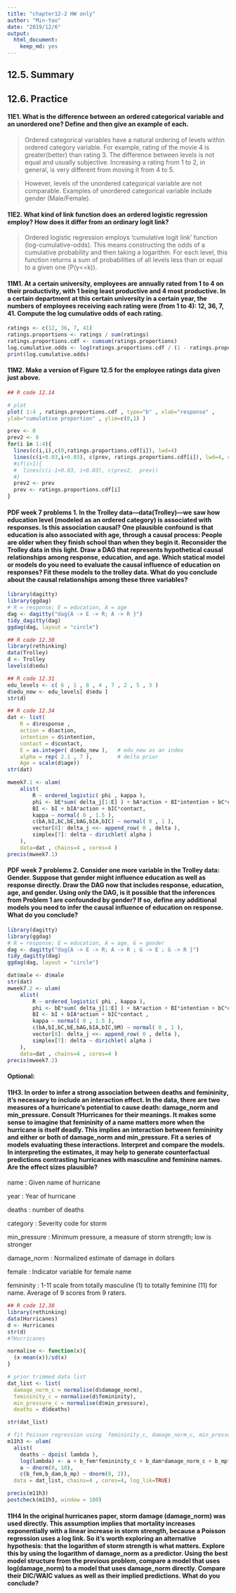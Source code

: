 ```yaml
---
title: "chapter12-2 HW only"
author: "Min-Yao"
date: "2019/12/6"
output: 
  html_document: 
    keep_md: yes
---
```


## 12.5. Summary
## 12.6. Practice

#### 11E1. What is the difference between an ordered categorical variable and an unordered one? Define and then give an example of each.

> Ordered categorical variables have a natural ordering of levels within ordered category variable. For example, rating of the movie 4 is greater(better) than rating 3. The difference between levels is not equal and usually subjective. Increasing a rating from 1 to 2, in general, is very different from moving it from 4 to 5. 

> However, levels of the unordered categorical variable are not comparable. Examples of unordered categorical variable include gender (Male/Female).


#### 11E2. What kind of link function does an ordered logistic regression employ? How does it differ from an ordinary logit link?

> Ordered logistic regression employs 'cumulative logit link' function (log-cumulative-odds). This means constructing the odds of a cumulative probability and then taking a logarithm. For each level, this function returns a sum of probabilities of all levels less than or equal to a given one (P(y<=k)).

#### 11M1. At a certain university, employees are annually rated from 1 to 4 on their productivity, with 1 being least productive and 4 most productive. In a certain department at this certain university in a certain year, the numbers of employees receiving each rating were (from 1 to 4): 12, 36, 7, 41. Compute the log cumulative odds of each rating.

```r
ratings <- c(12, 36, 7, 41)
ratings.proportions <- ratings / sum(ratings)
ratings.proportions.cdf <- cumsum(ratings.proportions)
log.cumulative.odds <- log(ratings.proportions.cdf / (1 - ratings.proportions.cdf))
print(log.cumulative.odds)
```

#### 11M2. Make a version of Figure 12.5 for the employee ratings data given just above.

```r
## R code 12.14

# plot
plot( 1:4 , ratings.proportions.cdf , type="b" , xlab="response" ,
ylab="cumulative proportion" , ylim=c(0,1) )

prev <- 0
prev2 <- 0
for(i in 1:4){
  lines(c(i,i),c(0,ratings.proportions.cdf[i]), lwd=4)
  lines(c(i+0.03,i+0.03), c(prev, ratings.proportions.cdf[i]), lwd=4, col='blue')
  #if(i>1){
  #  lines(c(i-1+0.03, i+0.03), c(prev2,  prev))
  #}
  prev2 <- prev
  prev <- ratings.proportions.cdf[i]
}
```

#### PDF week 7 problems 1. In the Trolley data—data(Trolley)—we saw how education level (modeled as an ordered category) is associated with responses. Is this association causal? One plausible confound is that education is also associated with age, through a causal process: People are older when they finish school than when they begin it. Reconsider the Trolley data in this light. Draw a DAG that represents hypothetical causal relationships among response, education, and age. Which statical model or models do you need to evaluate the causal influence of education on responses? Fit these models to the trolley data. What do you conclude about the causal relationships among these three variables?

```r
library(dagitty)
library(ggdag)
# R = response; E = education, A = age
dag <- dagitty("dag{A -> E -> R; A -> R }")
tidy_dagitty(dag)
ggdag(dag, layout = "circle")
```

```r
## R code 12.30
library(rethinking)
data(Trolley)
d <- Trolley
levels(d$edu)

## R code 12.31
edu_levels <- c( 6 , 1 , 8 , 4 , 7 , 2 , 5 , 3 )
d$edu_new <- edu_levels[ d$edu ]
str(d)
```

```r
## R code 12.34
dat <- list(
    R = d$response ,
    action = d$action,
    intention = d$intention,
    contact = d$contact,
    E = as.integer( d$edu_new ),   # edu_new as an index
    alpha = rep( 2.1 , 7 ),        # delta prior
    Age = scale(d$age))       
str(dat)
```

```r
mweek7.1 <- ulam(
    alist(
        R ~ ordered_logistic( phi , kappa ),
        phi <- bE*sum( delta_j[1:E] ) + bA*action + BI*intention + bC*contact +bAG*Age,
        BI <- bI + bIA*action + bIC*contact,
        kappa ~ normal( 0 , 1.5 ),
        c(bA,bI,bC,bE,bAG,bIA,bIC) ~ normal( 0 , 1 ),
        vector[8]: delta_j <<- append_row( 0 , delta ),
        simplex[7]: delta ~ dirichlet( alpha )
    ),
    data=dat , chains=4 , cores=4 )
precis(mweek7.1)
```

#### PDF week 7 problems 2. Consider one more variable in the Trolley data: Gender. Suppose that gender might influence education as well as response directly. Draw the DAG now that includes response, education, age, and gender. Using only the DAG, is it possible that the inferences from Problem 1 are confounded by gender? If so, define any additional models you need to infer the causal influence of education on response. What do you conclude?

```r
library(dagitty)
library(ggdag)
# R = response; E = education, A = age, G = gender
dag <- dagitty("dag{A -> E -> R; A -> R ; G -> E ; G -> R }")
tidy_dagitty(dag)
ggdag(dag, layout = "circle")
```

```r
dat$male <- d$male
str(dat)
mweek7.2 <- ulam(
    alist(
        R ~ ordered_logistic( phi , kappa ),
        phi <- bE*sum( delta_j[1:E] ) + bA*action + BI*intention + bC*contact + bAG*Age + bM*male,
        BI <- bI + bIA*action + bIC*contact ,
        kappa ~ normal( 0 , 1.5 ),
        c(bA,bI,bC,bE,bAG,bIA,bIC,bM) ~ normal( 0 , 1 ),
        vector[8]: delta_j <<- append_row( 0 , delta ),
        simplex[7]: delta ~ dirichlet( alpha )
    ),
    data=dat , chains=4 , cores=4 )
precis(mweek7.2)
```

#### Optional: 
#### 11H3. In order to infer a strong association between deaths and femininity, it’s necessary to include an interaction effect. In the data, there are two measures of a hurricane’s potential to cause death: damage_norm and min_pressure. Consult ?Hurricanes for their meanings. It makes some sense to imagine that femininity of a name matters more when the hurricane is itself deadly. This implies an interaction between femininity and either or both of damage_norm and min_pressure. Fit a series of models evaluating these interactions. Interpret and compare the models. In interpreting the estimates, it may help to generate counterfactual predictions contrasting hurricanes with masculine and feminine names. Are the effect sizes plausible?

name : Given name of hurricane

year : Year of hurricane

deaths : number of deaths

category : Severity code for storm

min_pressure : Minimum pressure, a measure of storm strength; low is stronger

damage_norm : Normalized estimate of damage in dollars

female : Indicator variable for female name

femininity : 1-11 scale from totally masculine (1) to totally feminine (11) for name. Average of 9 scores from 9 raters.

```r
## R code 12.38
library(rethinking)
data(Hurricanes)
d <- Hurricanes
str(d)
#?Hurricanes
```

```r
normalise <- function(x){
  (x-mean(x))/sd(x)
}

# prior trimmed data list
dat_list <- list(
  damage_norm_c = normalise(d$damage_norm),
  femininity_c = normalise(d$femininity),
  min_pressure_c = normalise(d$min_pressure),
  deaths = d$deaths)

str(dat_list)
```

```r
# fit Poisson regression using `femininity_c, damage_norm_c, min_pressure_c` as predictors
m11h3 <- ulam(
  alist(
    deaths ~ dpois( lambda ),
    log(lambda) <- a + b_fem*femininity_c + b_dam*damage_norm_c + b_mp*min_pressure_c,
    a ~ dnorm(0, 10),
    c(b_fem,b_dam,b_mp) ~ dnorm(0, 2)),
  data = dat_list, chains=4 , cores=4, log_lik=TRUE)

precis(m11h3)
postcheck(m11h3, window = 100)
```

#### 11H4 In the original hurricanes paper, storm damage (damage_norm) was used directly. This assumption implies that mortality increases exponentially with a linear increase in storm strength, because a Poisson regression uses a log link. So it’s worth exploring an alternative hypothesis: that the logarithm of storm strength is what matters. Explore this by using the logarithm of damage_norm as a predictor. Using the best model structure from the previous problem, compare a model that uses log(damage_norm) to a model that uses damage_norm directly. Compare their DIC/WAIC values as well as their implied predictions. What do you conclude?

